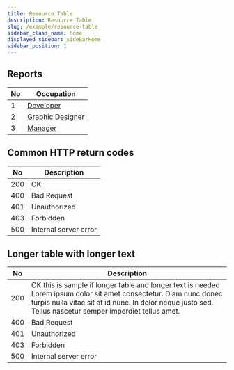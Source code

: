 ```yaml
---
title: Resource Table
description: Resource Table
slug: /example/resource-table
sidebar_class_name: home
displayed_sidebar: sideBarHome
sidebar_position: 1
---
```



## Reports

| No     | Occupation                                                                        |
| -------- | --------------------------------------------------------------------------------- |
| 1     |  <a href="docs/developer-page" className="blue-link">Developer</a>                |
| 2     |  <a href="docs/designer-page" className="blue-link">Graphic Designer</a>          |
| 3  |  <a href="docs/manager-page" className="blue-link">Manager</a>                    |

##  Common HTTP return codes

| No   | Description                           |
| ---- | ------------------------------------- |
| 200  | OK                                    |
| 400  | Bad Request                           |
| 401  | Unauthorized                          |
| 403  | Forbidden                             |
| 500  | Internal server error                 |


## Longer table with longer text
| No     | Description                                                            |
| -------- | --------------------------------------------------------------------------------- |
| 200     |  OK this is sample if longer table and longer text is needed Lorem ipsum dolor sit amet consectetur. Diam nunc donec turpis nulla vitae sit at id nunc. In dolor neque justo sed. Tellus nascetur semper imperdiet tellus amet.              |
| 400   |  Bad Request        |
| 401 |  Unauthorized                |
| 403 |  Forbidden                 |
| 500 |  Internal server error                  |



